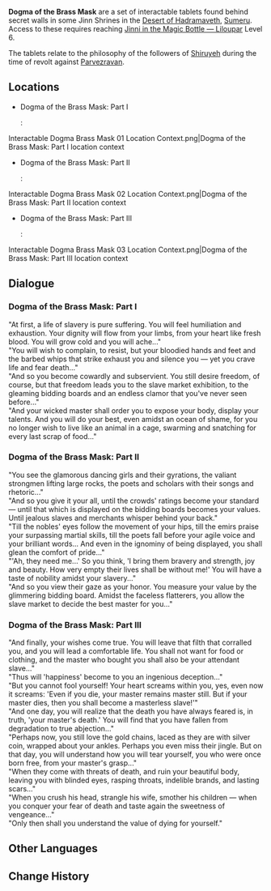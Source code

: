 {{Stub|Verify how many Liloupar fragments needed}}
{{Terminology Infobox
|image        = 
|type         = Notable Interactables
|region       = Sumeru
|subregion    = Great Red Sand
|area         = Desert of Hadramaveth
|subarea      = 
}}
'''Dogma of the Brass Mask''' are a set of interactable tablets found behind secret walls in some Jinn Shrines in the [[Desert of Hadramaveth]], [[Sumeru]]. Access to these requires reaching [[Jinni in the Magic Bottle — Liloupar]] Level 6.{{verify}}

The tablets relate to the philosophy of the followers of [[Shiruyeh]] during the time of revolt against [[Parvezravan]].

==Locations==
* Dogma of the Brass Mask: Part I
*: <gallery>Interactable Dogma Brass Mask 01 Location.png|Dogma of the Brass Mask: Part I location
Interactable Dogma Brass Mask 01 Location Context.png|Dogma of the Brass Mask: Part I location context
</gallery>
* Dogma of the Brass Mask: Part II
*: <gallery>Interactable Dogma Brass Mask 02 Location.png|Dogma of the Brass Mask: Part II location
Interactable Dogma Brass Mask 02 Location Context.png|Dogma of the Brass Mask: Part II location context
</gallery>
* Dogma of the Brass Mask: Part III
*: <gallery>Interactable Dogma Brass Mask 03 Location.png|Dogma of the Brass Mask: Part III location
Interactable Dogma Brass Mask 03 Location Context.png|Dogma of the Brass Mask: Part III location context
</gallery>

==Dialogue==
===Dogma of the Brass Mask: Part I===
"At first, a life of slavery is pure suffering. You will feel humiliation and exhaustion. Your dignity will flow from your limbs, from your heart like fresh blood. You will grow cold and you will ache..."<br>
"You will wish to complain, to resist, but your bloodied hands and feet and the barbed whips that strike exhaust you and silence you &mdash; yet you crave life and fear death..."<br>
"And so you become cowardly and subservient. You still desire freedom, of course, but that freedom leads you to the slave market exhibition, to the gleaming bidding boards and an endless clamor that you've never seen before..."<br>
"And your wicked master shall order you to expose your body, display your talents. And you will do your best, even amidst an ocean of shame, for you no longer wish to live like an animal in a cage, swarming and snatching for every last scrap of food..."

===Dogma of the Brass Mask: Part II ===
"You see the glamorous dancing girls and their gyrations, the valiant strongmen lifting large rocks, the poets and scholars with their songs and rhetoric..."<br>
"And so you give it your all, until the crowds' ratings become your standard &mdash; until that which is displayed on the bidding boards becomes your values. Until jealous slaves and merchants whisper behind your back."<br>
"Till the nobles' eyes follow the movement of your hips, till the emirs praise your surpassing martial skills, till the poets fall before your agile voice and your brilliant words... And even in the ignominy of being displayed, you shall glean the comfort of pride..."<br>
"'Ah, they need me...' So you think, 'I bring them bravery and strength, joy and beauty. How very empty their lives shall be without me!' You will have a taste of nobility amidst your slavery..."<br>
"And so you view their gaze as your honor. You measure your value by the glimmering bidding board. Amidst the faceless flatterers, you allow the slave market to decide the best master for you..."

===Dogma of the Brass Mask: Part III===
"And finally, your wishes come true. You will leave that filth that corralled you, and you will lead a comfortable life. You shall not want for food or clothing, and the master who bought you shall also be your attendant slave..."<br>
"Thus will 'happiness' become to you an ingenious deception..."<br>
"But you cannot fool yourself! Your heart screams within you, yes, even now it screams: 'Even if you die, your master remains master still. But if your master dies, then you shall become a masterless slave!'"<br>
"And one day, you will realize that the death you have always feared is, in truth, 'your master's death.' You will find that you have fallen from degradation to true abjection..."<br>
"Perhaps now, you still love the gold chains, laced as they are with silver coin, wrapped about your ankles. Perhaps you even miss their jingle. But on that day, you will understand how you will tear yourself, you who were once born free, from your master's grasp..."<br>
"When they come with threats of death, and ruin your beautiful body, leaving you with blinded eyes, rasping throats, indelible brands, and lasting scars..."<br>
"When you crush his head, strangle his wife, smother his children &mdash; when you conquer your fear of death and taste again the sweetness of vengeance..."<br>
"Only then shall you understand the value of dying for yourself."

==Other Languages==
{{Other Languages
|en      = Dogma of the Brass Mask
|zhs     = 「黄铜面具」的教导
|zhs_rm  = "Huángtóng Miànjù" de Jiàodǎo
|zht     = 「黃銅面具」的教導
|zht_rm  = "Huángtóng Miànjù" de Jiàodǎo
|zh_tl   = 
|ja      = 「黄銅の仮面」の教え
|ja_rm   = "Oudou no Kamen" no Oshie
|ja_tl   = "Brass Mask" Doctrine
|ko      = 「황동 가면」의 가르침
|ko_tl   = Teaching of the "Brass Mask"
|es      = Enseñanzas de la Máscara de Latón
|es_tl   = Teachings of the Brass Mask
|fr      = Enseignements du masque de cuivre
|fr_tl   = Teachings of the Copper Mask
|ru      = Догма медной маски
|ru_tl   = Dogma of the Copper Mask
|th      = คำสอนของ "หน้ากากทองเหลือง"
|th_rm   = 
|th_tl   = 
|vi      = Giáo Điều Của "Mặt Nạ Đồng"
|vi_tl   = 
|de      = Lehren der „Messingmaske“
|de_tl   = Teachings of the "Brass Mask"
|id      = Ajaran Topeng Kuningan
|id_tl   = Teachings of the Brass Mask
|pt      = Ensinamentos da Máscara de Latão
|pt_tl   = 
|tr      = Pirinç Maske Akidesi
|tr_tl   = 
|it      = Dogmi della Maschera d'ottone
|it_tl   = Dogmas of the Brass Mask
}}

==Change History==
{{Change History|3.4}}
<!--
==References==
{{Reflist}}
-->